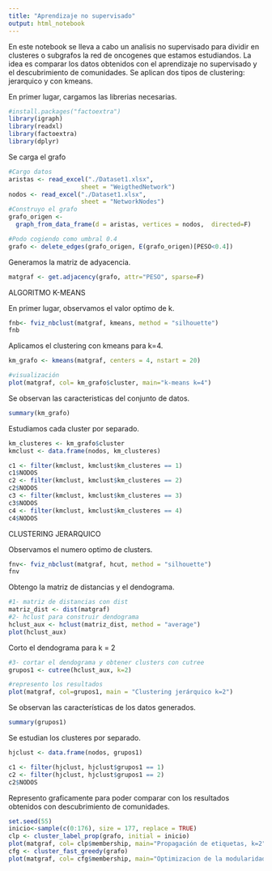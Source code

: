 ---
title: "Aprendizaje no supervisado"
output: html_notebook
---

En este notebook se lleva a cabo un analisis no supervisado para dividir en clusteres o subgrafos la red de oncogenes que estamos estudiandos.
La idea es comparar los datos obtenidos con el aprendizaje no supervisado y el descubrimiento de comunidades.
Se aplican dos tipos de clustering: jerarquico y con kmeans.

En primer lugar, cargamos las librerias necesarias.
```{r}
#install.packages("factoextra")
library(igraph)
library(readxl)
library(factoextra)
library(dplyr)
```

Se carga el grafo
```{r}
#Cargo datos
aristas <- read_excel("./Dataset1.xlsx", 
                    sheet = "WeigthedNetwork")
nodos <- read_excel("./Dataset1.xlsx", 
                    sheet = "NetworkNodes")
#Construyo el grafo
grafo_origen <- 
  graph_from_data_frame(d = aristas, vertices = nodos,  directed=F)

#Podo cogiendo como umbral 0.4
grafo <- delete_edges(grafo_origen, E(grafo_origen)[PESO<0.4])
```

Generamos la matriz de adyacencia.
```{r}
matgraf <- get.adjacency(grafo, attr="PESO", sparse=F)
```

ALGORITMO K-MEANS

En primer lugar, observamos el valor optimo de k.
```{r}

fnb<- fviz_nbclust(matgraf, kmeans, method = "silhouette")
fnb
```

Aplicamos el clustering con kmeans para k=4.
```{r}
km_grafo <- kmeans(matgraf, centers = 4, nstart = 20)

#visualización
plot(matgraf, col= km_grafo$cluster, main="k-means k=4")
```

Se observan las caracteristicas del conjunto de datos.
```{r}
summary(km_grafo)
```

Estudiamos cada cluster por separado.
```{r}
km_clusteres <- km_grafo$cluster
kmclust <- data.frame(nodos, km_clusteres)

c1 <- filter(kmclust, kmclust$km_clusteres == 1)
c1$NODOS
c2 <- filter(kmclust, kmclust$km_clusteres == 2)
c2$NODOS
c3 <- filter(kmclust, kmclust$km_clusteres == 3)
c3$NODOS
c4 <- filter(kmclust, kmclust$km_clusteres == 4)
c4$NODOS

```

CLUSTERING JERARQUICO

Observamos el numero optimo de clusters.

```{r}
fnv<- fviz_nbclust(matgraf, hcut, method = "silhouette")
fnv
```

Obtengo la matriz de distancias y el dendograma.

```{r}

#1- matriz de distancias con dist
matriz_dist <- dist(matgraf)
#2- hclust para construir dendograma
hclust_aux <- hclust(matriz_dist, method = "average")
plot(hclust_aux)
```
Corto el dendograma para k = 2
```{r}
#3- cortar el dendograma y obtener clusters con cutree
grupos1 <- cutree(hclust_aux, k=2)

#represento los resultados
plot(matgraf, col=grupos1, main = "Clustering jerárquico k=2")
```

Se observan las características de los datos generados.
```{r}
summary(grupos1)
```

Se estudian los clusteres por separado.
```{r}
hjclust <- data.frame(nodos, grupos1) 

c1 <- filter(hjclust, hjclust$grupos1 == 1)
c2 <- filter(hjclust, hjclust$grupos1 == 2)
c2$NODOS

```

Represento graficamente para poder comparar con los resultados obtenidos con descubrimiento de comunidades.
```{r}
set.seed(55)
inicio<-sample(c(0:176), size = 177, replace = TRUE)
clp <- cluster_label_prop(grafo, initial = inicio)
plot(matgraf, col= clp$membership, main="Propagación de etiquetas, k=2")
cfg <- cluster_fast_greedy(grafo)
plot(matgraf, col= cfg$membership, main="Optimizacion de la modularidad, k=3")
```